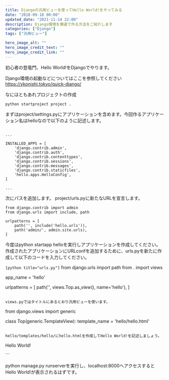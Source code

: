 ```yaml
---
title: Djangoの汎用ビューを使ってHello World!をやってみる
date: "2018-09-18 00:00"
updated_date: "2021-11-14 22:00"
description: Django環境を爆速で作る方法をご紹介します
categories: ["Django"]
tags: ["汎用ビュー"]

hero_image_alt: ""
hero_image_credit_text: ""
hero_image_credit_link: ""
---
```

初心者の登竜門、Hello World!をDjangoでやります。

Django環境の起動などについてはここを参照してください
https://ykonishi.tokyo/quick-django/

なにはともあれプロジェクトの作成

```
python startproject project .
```

まずはproject/settings.pyにアプリケーションを含めます。今回作るアプリケーション名はhelloなので以下のように記述します。
```

...

INSTALLED_APPS = [
    'django.contrib.admin',
    'django.contrib.auth',
    'django.contrib.contenttypes',
    'django.contrib.sessions',
    'django.contrib.messages',
    'django.contrib.staticfiles',
    'hello.apps.HelloConfig',
]

...

```

次にパスを追加します。
project/urls.pyに新たなURLを宣言します。

```
from django.contrib import admin
from django.urls import include, path

urlpatterns = [
    path('', include('hello.urls')),
    path('admin/', admin.site.urls),
]
```

今度はpython startapp helloを実行しアプリケーションを作成してください。
作成されたアプリケーションにURLconfを追加するために、urls.pyを新たに作成して以下のコードを入力してください。

```[python title="urls.py"]```
from django.urls import path
from . import views

app_name = 'hello'

urlpatterns = [
    path('', views.Top.as_view(), name='hello'),
]
```

views.pyではタイトルにあるとおり汎用ビューを使います。

```
from django.views import generic

class Top(generic.TemplateView):
template_name = 'hello/hello.html'
```

hello/templates/hello/にhello.htmlを作成してHello World!を記述しましょう。

```
<p>Hello World!</p>
```

python manage.py runserverを実行し、localhost:8000へアクセスするとHello World!が表示されるはずです。